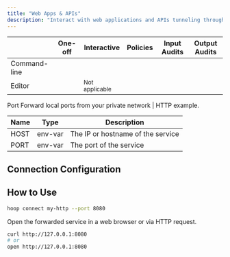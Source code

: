 ```yaml
---
title: "Web Apps & APIs"
description: "Interact with web applications and APIs tunneling through hoop.dev."
---
```



<Prerequisites />

|  | One-off | Interactive | Policies | Input Audits | Output Audits |
| --- | --- | --- | --- | --- | --- |
| Command-line | <Icon icon="check" /> | <Icon icon="check" /> | <Icon icon="check" /> | <Icon icon="check" /> | <Icon icon="check" /> |
| Editor | <Icon icon="check" /> | <small>Not applicable</small> | <Icon icon="check" /> | <Icon icon="check" /> | <Icon icon="check" /> |

Port Forward local ports from your private network | HTTP example.

| Name | Type | Description |
| --- | --- | --- |
| HOST | env-var | The IP or hostname of the service |
| PORT | env-var | The port of the service |

## Connection Configuration

## How to Use

```bash
hoop connect my-http --port 8080
```

Open the forwarded service in a web browser or via HTTP request.

```bash
curl http://127.0.0.1:8080
# or
open http://127.0.0.1:8080
```
